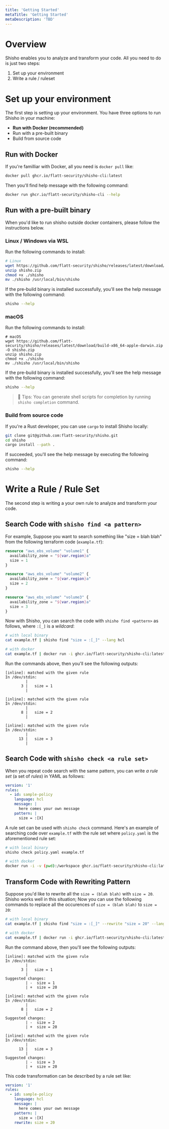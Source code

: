```yaml
---
title: 'Getting Started'
metaTitle: 'Getting Started'
metaDescription: 'TBD'
---
```


# Overview

Shisho enables you to analyze and transform your code. All you need to do is just two steps:

1. Set up your environment
2. Write a rule / ruleset

# Set up your environment

The first step is setting up your environment. You have three options to run Shisho in your machine:

- **Run with Docker (recommended)**
- Run with a pre-built binary
- Build from source code

## Run with Docker

If you're familliar with Docker, all you need is `docker pull` like:

```sh
docker pull ghcr.io/flatt-security/shisho-cli:latest
```

Then you'll find help message with the following command:

```sh
docker run ghcr.io/flatt-security/shisho-cli --help
```

## Run with a pre-built binary

When you'd like to run shisho outside docker containers, please follow the instructions below.

### Linux / Windows via WSL

Run the following commands to install:

```sh
# Linux
wget https://github.com/flatt-security/shisho/releases/latest/download/build-x86_64-unknown-linux-gnu.zip -O shisho.zip
unzip shisho.zip
chmod +x ./shisho
mv ./shisho /usr/local/bin/shisho
```

If the pre-build binary is installed successfully, you'll see the help message with the following command:

```sh
shisho --help
```

### macOS

Run the following commands to install:

```
# macOS
wget https://github.com/flatt-security/shisho/releases/latest/download/build-x86_64-apple-darwin.zip -O shisho.zip
unzip shisho.zip
chmod +x ./shisho
mv ./shisho /usr/local/bin/shisho
```

If the pre-build binary is installed successfully, you'll see the help message with the following command:

```sh
shisho --help
```

> 📝 Tips: You can generate shell scripts for completion by running `shisho completion` command.

### Build from source code

If you're a Rust developer, you can use `cargo` to install Shisho locally:

```sh
git clone git@github.com:flatt-security/shisho.git
cd shisho
cargo install --path .
```

If succeeded, you'll see the help message by executing the following command:

```sh
shisho --help
```

# Write a Rule / Rule Set

The second step is writing a your own rule to analyze and transform your code.

## Search Code with `shisho find <a pattern>`

For example, Suppose you want to search something like "size = blah blah" from the following terraform code (`example.tf`):

```tf
resource "aws_ebs_volume" "volume1" {
  availability_zone = "${var.region}a"
  size = 1
}

resource "aws_ebs_volume" "volume2" {
  availability_zone = "${var.region}a"
  size = 2
}

resource "aws_ebs_volume" "volume3" {
  availability_zone = "${var.region}a"
  size = 3
}
```

Now with Shisho, you can search the code with `shisho find <pattern>` as follows, where `:[_]` is a _wildcard_:

```sh
# with local binary
cat example.tf | shisho find "size = :[_]" --lang hcl

# with docker
cat example.tf | docker run -i ghcr.io/flatt-security/shisho-cli:latest find "size = :[_]" --lang hcl
```

Run the commands above, then you'll see the following outputs:

```
[inline]: matched with the given rule
In /dev/stdin:
         |
       3 |   size = 1
         |

[inline]: matched with the given rule
In /dev/stdin:
         |
       8 |   size = 2
         |

[inline]: matched with the given rule
In /dev/stdin:
         |
      13 |   size = 3
         |
```

## Search Code with `shisho check <a rule set>`

When you repeat code search with the same pattern, you can write _a rule set_ (a set of _rules_) in YAML as follows:

```yaml
version: '1'
rules:
  - id: sample-policy
    language: hcl
    message: |
      here comes your own message
    pattern: |
      size = :[X]
```

A rule set can be used with `shisho check` command. Here's an example of searching code over `example.tf` with the rule set where `policy.yaml` is the aforementioned rule set:

```sh
# with local binary
shisho check policy.yaml example.tf

# with docker
docker run -i -v (pwd):/workspace ghcr.io/flatt-security/shisho-cli:latest check policy.yaml example.tf
```

## Transform Code with Rewriting Pattern

Suppose you'd like to rewrite all the `size = (blah blah)` with `size = 20`. Shisho works well in this situation; Now you can use the following commands to replace all the occurences of `size = (blah blah)` to `size = 20`:

```sh
# with local binary
cat example.tf | shisho find "size = :[_]" --rewrite "size = 20" --lang hcl

# with docker
cat example.tf | docker run -i ghcr.io/flatt-security/shisho-cli:latest find "size = :[_]" --rewrite "size = 20" --lang hcl
```

Run the command above, then you'll see the following outputs:

```
[inline]: matched with the given rule
In /dev/stdin:
         |
       3 |   size = 1
         |
Suggested changes:
         | -  size = 1
         | +  size = 20

[inline]: matched with the given rule
In /dev/stdin:
         |
       8 |   size = 2
         |
Suggested changes:
         | -  size = 2
         | +  size = 20

[inline]: matched with the given rule
In /dev/stdin:
         |
      13 |   size = 3
         |
Suggested changes:
         | -  size = 3
         | +  size = 20
```

This code transformation can be described by a rule set like:

```yaml
version: '1'
rules:
  - id: sample-policy
    language: hcl
    message: |
      here comes your own message
    pattern: |
      size = :[X]
    rewrite: size = 20
```
